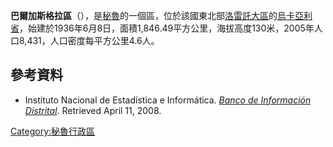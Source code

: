 '''巴爾加斯格拉區'''（{{lang-es|Distrito de Vargas Guerra}}），是[[秘魯|秘魯]]的一個區，位於該國東北部[[洛雷託大區|洛雷託大區]]的[[烏卡亞利省|烏卡亞利省]]，始建於1936年6月8日，面積1,846.49平方公里，海拔高度130米，2005年人口8,431，人口密度每平方公里4.6人。

==參考資料==
*{{es icon}} Instituto Nacional de Estadística e Informática. ''[https://web.archive.org/web/20080423164200/http://desa.inei.gob.pe/mapas/bid/ Banco de Información Distrital]''. Retrieved April 11, 2008.

{{Peru-geo-stub}}
[[Category:秘魯行政區|Category:秘魯行政區]]